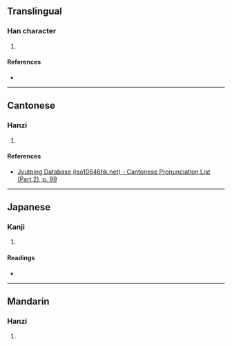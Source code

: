 {{character info/new}}
==Translingual==

===Han character===
{{Han char|rn=46|rad=山|as=05|sn=8|four=24727|canj=UVIS|ids=⿰山幼}}

# {{defn|Han|sort=山05}}

====References====
* {{Han ref|kx=0309.270|dkj=07996|dj=0609.230|hdz=10769.100|uh=5CB0|ud=23728|bh=CC6B|bd=52331}}

----

==Cantonese==

===Hanzi===
{{yue-hanzi|jyut=[[au3]], [[ngau3]]|y=au3, ngau3}}

# {{defn|lang=yue|sort=山05}}

====References====
* [http://www.iso10646hk.net/jp/document/download.jsp Jyutping Database (iso10646hk.net) - Cantonese Pronunciation List (Part 2), p. 99]

----

==Japanese==

===Kanji===
{{ja-kanji|grade=|rs=山05}}

# {{defn|lang=ja|sort=山05}}

====Readings====
* {{ja-readings|on=[[よう]] (yō), [[ゆ]] (yu), [[あう]] (au), [[えう]] (eu)|kun=}}

----

==Mandarin==

===Hanzi===
{{cmn-hanzi|pin=[[ào]] ([[ao4]]), [[bā]] ([[ba1]]), [[yǒu]] ([[you3]])|wg=ao<sup>4</sup>, pa<sup>1</sup>, yu<sup>3</sup>}}

# {{defn|lang=cmn|sort=山05}}